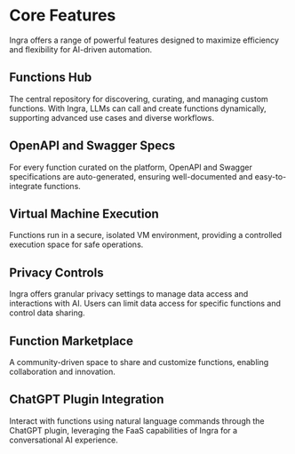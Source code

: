 # Core Features

Ingra offers a range of powerful features designed to maximize efficiency and flexibility for AI-driven automation.

## Functions Hub

The central repository for discovering, curating, and managing custom functions. With Ingra, LLMs can call and create functions dynamically, supporting advanced use cases and diverse workflows.

## OpenAPI and Swagger Specs

For every function curated on the platform, OpenAPI and Swagger specifications are auto-generated, ensuring well-documented and easy-to-integrate functions.

## Virtual Machine Execution

Functions run in a secure, isolated VM environment, providing a controlled execution space for safe operations.

## Privacy Controls

Ingra offers granular privacy settings to manage data access and interactions with AI. Users can limit data access for specific functions and control data sharing.

## Function Marketplace

A community-driven space to share and customize functions, enabling collaboration and innovation.

## ChatGPT Plugin Integration

Interact with functions using natural language commands through the ChatGPT plugin, leveraging the FaaS capabilities of Ingra for a conversational AI experience.

